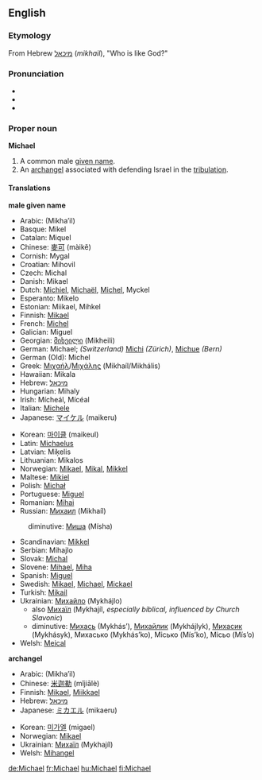 ==English==

{{rank|America|servant|doctor|995|Michael|fee|excellent|Peter}}


===Etymology===
From Hebrew [[מיכאל]] (''mikhail''), "Who is like God?"

===Pronunciation===
*{{AHD|mī'kəl}}
*{{IPA|/ˈmaɪkəl/}}
*{{SAMPA|/"maIk@l/}}

===Proper noun===
'''Michael'''

#A common male [[given name]].
#An [[archangel]] associated with defending Israel in the [[tribulation]].

====Translations====

'''male given name'''
{{top}}
*Arabic: {{ARchar|[[ميخائيل]]}} (Mikha’il)
*Basque: Mikel
*Catalan: Miquel
*Chinese: [[麥可]] (màikě)
*Cornish: Mygal
*Croatian: Mihovil
*Czech: Michal
*Danish: Mikael
*Dutch: [[Michiel]], [[Michaël]], [[Michel]], Myckel
*Esperanto: Mikelo
*Estonian: Miikael, Mihkel
*Finnish: [[Mikael]]
*French: [[Michel]]
*Galician: Miguel
*Georgian: [[მიხეილი]] (Mikheili)
*German: Michael; ''(Switzerland)'' [[Michi]] ''(Zürich)'', [[Michue]] ''(Bern)''
*German (Old): Michel
*Greek: [[Μιχαήλ]]/[[Μιχάλης]] (Mikhaíl/Mikhális)
*Hawaiian: Mikala
*Hebrew: [[מיכאל]]
*Hungarian: Mihaly
*Irish: Mícheál, Mícéal
*Italian: [[Michele]] {{m}}
*Japanese: [[マイケル]] (maikeru)
{{mid}}
*Korean: [[마이클]] (maikeul)
*Latin: [[Michaelus]]
*Latvian: Miķelis
*Lithuanian: Mikalos
*Norwegian: [[Mikael]], [[Mikal]], [[Mikkel]]
*Maltese: [[Mikiel]]
*Polish: [[Michał]]
*Portuguese: [[Miguel]]
*Romanian: [[Mihai]]
*Russian: [[Михаил]] (Mikhaíl)
:diminutive: [[Миша]] (Mísha)
*Scandinavian: [[Mikkel]]
*Serbian: Mihajlo
*Slovak: [[Michal]]
*Slovene: [[Mihael]], [[Miha]]
*Spanish: [[Miguel]]
*Swedish: [[Mikael]], [[Michael]], [[Mickael]]
*Turkish: [[Mikail]]
*Ukrainian: [[Михайло]] (Mykhájlo)
**also [[Mихаїл]] (Mykhajíl, ''especially biblical, influenced by Church Slavonic'')
**diminutive: [[Михась]] (Мykhás’), [[Михайлик]] (Mykhájlyk), [[Михасик]] (Mykhásyk), Михасько (Mykhás’ko), Місько (Mís’ko), Місьо (Mís’o)
*Welsh: [[Meical]]
{{bottom}}

'''archangel'''
{{top}}
*Arabic: {{ARchar|[[ميخائيل]]}} (Mikha’il)
*Chinese: [[米迦勒]] (mǐjiālè)
*Finnish: [[Mikael]], [[Miikkael]]
*Hebrew: [[מיכאל]]
*Japanese: [[ミカエル]] (mikaeru)
{{mid}}
*Korean: [[미가엘]] (migael)
*Norwegian: [[Mikael]]
*Ukrainian: [[Mихаїл]] (Mykhajíl)
*Welsh: [[Mihangel]]
{{bottom}}

[[de:Michael]]
[[fr:Michael]]
[[hu:Michael]]
[[fi:Michael]]